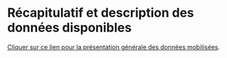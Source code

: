 # Récapitulatif et description des données disponibles {#sec-recap_donnees}

[Cliquer sur ce lien pour la présentation générale des données mobilisées](https://github.com/fBedecarrats/conservation-deforestation-madagascar/raw/master/TVM2022_PresentationDesDonnees.pdf).
